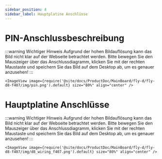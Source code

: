 ```yaml
---
sidebar_position: 4
sidebar_label: Hauptplatine Anschlüsse
---
```



# PIN-Anschlussbeschreibung

:::warning Wichtiger Hinweis
Aufgrund der hohen Bildauflösung kann das Bild nicht klar auf der Webseite betrachtet werden. Bitte bewegen Sie den Mauszeiger über das Anschlussdiagramm, klicken Sie mit der rechten Maustaste und speichern Sie das Bild auf dem Desktop ab, um es genauer anzusehen!
:::

    <ImageView image={require('@site/docs/ProductDoc/MainBoard/fly-d/fly-d8-f407/img/pin.png').default} size="80%" align="center" />


# Hauptplatine Anschlüsse

:::warning Wichtiger Hinweis
Aufgrund der hohen Bildauflösung kann das Bild nicht klar auf der Webseite betrachtet werden. Bitte bewegen Sie den Mauszeiger über das Anschlussdiagramm, klicken Sie mit der rechten Maustaste und speichern Sie das Bild auf dem Desktop ab, um es genauer anzusehen!
:::

    <ImageView image={require('@site/docs/ProductDoc/MainBoard/fly-d/fly-d8-f407/img/d8_wiring_f407.png').default} size="80%" align="center" />